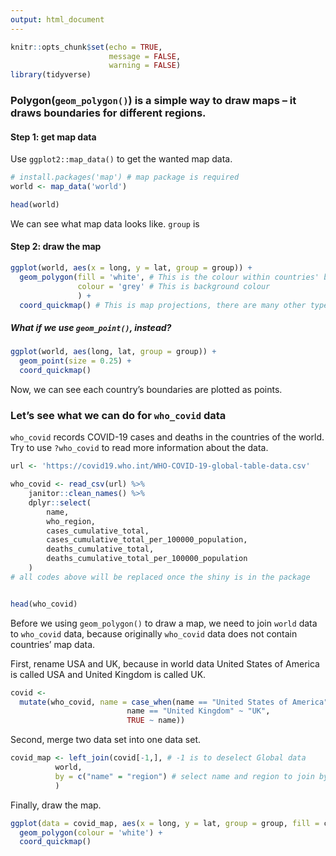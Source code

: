 ```yaml
---
output: html_document
---
```


```r
knitr::opts_chunk$set(echo = TRUE, 
                      message = FALSE,
                      warning = FALSE)
library(tidyverse)
```

### Polygon(`geom_polygon()`) is a simple way to draw maps -- it draws boundaries for different regions.

#### Step 1: get map data

Use `ggplot2::map_data()` to get the wanted map data.

```r
# install.packages('map') # map package is required
world <- map_data('world')

head(world)
```

We can see what map data looks like. `group` is 

#### Step 2: draw the map

```r
ggplot(world, aes(x = long, y = lat, group = group)) +
  geom_polygon(fill = 'white', # This is the colour within countries' boundaries
               colour = 'grey' # This is background colour
               ) + 
  coord_quickmap() # This is map projections, there are many other types of map projections
```

##### What if we use `geom_point()`, instead?

```r
ggplot(world, aes(long, lat, group = group)) +
  geom_point(size = 0.25) + 
  coord_quickmap() 
```

Now, we can see each country's boundaries are plotted as points. 

### Let's see what we can do for `who_covid` data

`who_covid` records COVID-19 cases and deaths in the countries of the world. Try to use `?who_covid` to read more information about the data.

```r

url <- 'https://covid19.who.int/WHO-COVID-19-global-table-data.csv'

who_covid <- read_csv(url) %>%
    janitor::clean_names() %>%
    dplyr::select(
        name,
        who_region,
        cases_cumulative_total,
        cases_cumulative_total_per_100000_population,
        deaths_cumulative_total,
        deaths_cumulative_total_per_100000_population
    )
# all codes above will be replaced once the shiny is in the package


head(who_covid)
```

Before we using `geom_polygon()` to draw a map, we need to join `world` data to `who_covid` data, because originally `who_covid` data does not contain countries' map data. 

First, rename USA and UK, because in world data United States of America is called USA and United Kingdom is called UK.

```r
covid <-
  mutate(who_covid, name = case_when(name == "United States of America" ~ "USA", 
                          name == "United Kingdom" ~ "UK",
                          TRUE ~ name))
```

Second, merge two data set into one data set.

```r
covid_map <- left_join(covid[-1,], # -1 is to deselect Global data
          world,      
          by = c("name" = "region") # select name and region to join by
          )
```

Finally, draw the map.

```r
ggplot(data = covid_map, aes(x = long, y = lat, group = group, fill = cases_cumulative_total)) + 
  geom_polygon(colour = 'white') + 
  coord_quickmap()
```

